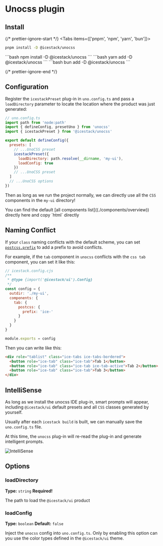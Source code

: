 # Unocss plugin


## Install

{/* prettier-ignore-start */}
<Tabs items={['pnpm', 'npm', 'yarn', 'bun']}>
  <Tab>
```bash 
pnpm install -D @icestack/unocss
```
</Tab>
  <Tab>
```bash
npm install -D @icestack/unocss
```
</Tab>
  <Tab>
```bash 
yarn add -D @icestack/unocss
```
</Tab>
  <Tab>
```bash 
bun add -D @icestack/unocss
```
</Tab>
</Tabs>

{/* prettier-ignore-end */}

## Configuration

Register the `icestackPreset` plug-in in `uno.config.ts` and pass a `loadDirectory` parameter to locate the location where the product was just generated:

```js filename="uno.config.ts"
// uno.config.ts
import path from 'node:path'
import { defineConfig, presetUno } from 'unocss'
import { icestackPreset } from '@icestack/unocss'

export default defineConfig({
  presets: [
    // ...UnoCSS preset
    icestackPreset({
      loadDirectory: path.resolve(__dirname, 'my-ui'),
      loadConfig: true
    })
    // ...UnoCSS preset
  ]
  // ...UnoCSS options
})
```

Then as long as we run the project normally, we can directly use all the `CSS` components in the `my-ui` directory!

<Callout type="info">
You can find the default [all components list]((./components/overview)) directly here and copy `html` directly
</Callout>

## Naming Conflict

If your `class` naming conflicts with the default scheme, you can set [`postcss.prefix`](/config/postcss#postcssprefix) to add a prefix to avoid conflicts.

For example, if the `tab` component in `unocss` conflicts with the `css tab` component, you can set it like this:

```js
// icestack.config.cjs
/**
 * @type {import('@icestack/ui').Config}
 */
const config = {
  outdir: './my-ui',
  components: {
    tab: {
      postcss: {
        prefix: 'ice-'
      }
    }
  }
}

module.exports = config
```

Then you can write like this:

```html
<div role="tablist" class="ice-tabs ice-tabs-bordered">
  <button role="ice-tab" class="ice-tab">Tab 1</button>
  <button role="ice-tab" class="ice-tab ice-tab-active">Tab 2</button>
  <button role="ice-tab" class="ice-tab">Tab 3</button>
</div>
```

## IntelliSense

As long as we install the unocss IDE plug-in, smart prompts will appear, including `@icestack/ui` default presets and all `CSS` classes generated by yourself.

Usually after each `icestack build` is built, we can manually save the `uno.config.ts` file.

At this time, the `unocss` plug-in will re-read the plug-in and generate intelligent prompts.

![IntelliSense](/IntelliSense/unocss.png)


## Options

### loadDirectory

**Type:** `string`
**Required!**

The path to load the `@icestack/ui` product

### loadConfig

**Type:** `boolean`
**Default:** `false`

Inject the `unocss` config into `uno.config.ts`. Only by enabling this option can you use the color types defined in the `@icestack/ui` theme.

